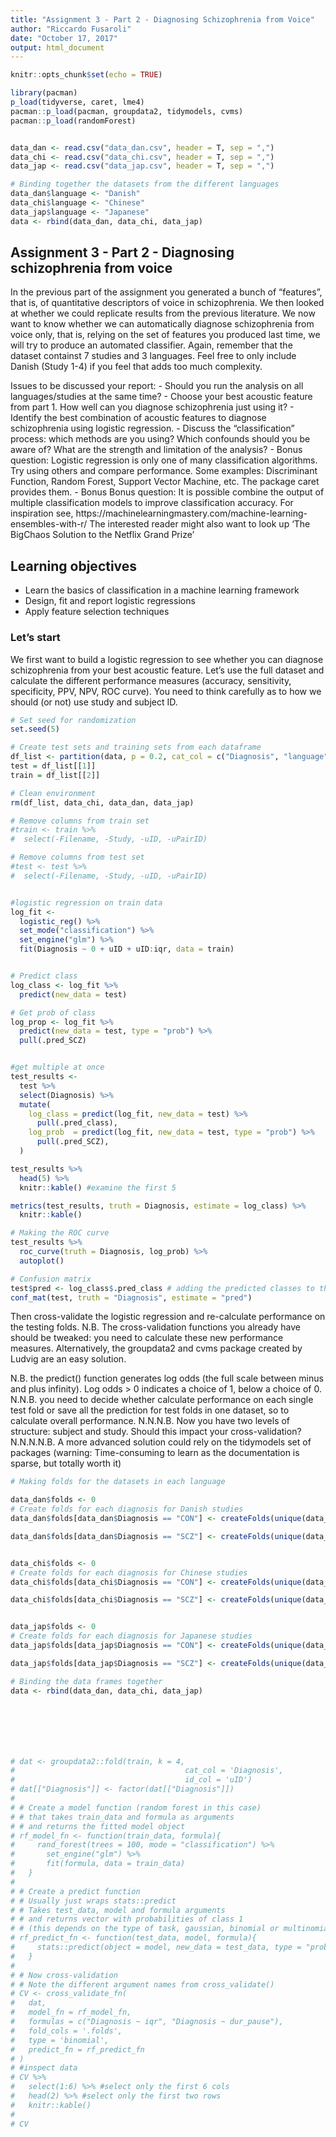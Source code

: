 ```yaml
---
title: "Assignment 3 - Part 2 - Diagnosing Schizophrenia from Voice"
author: "Riccardo Fusaroli"
date: "October 17, 2017"
output: html_document
---
```


```r
knitr::opts_chunk$set(echo = TRUE)

library(pacman)
p_load(tidyverse, caret, lme4)
pacman::p_load(pacman, groupdata2, tidymodels, cvms)
pacman::p_load(randomForest)


data_dan <- read.csv("data_dan.csv", header = T, sep = ",")
data_chi <- read.csv("data_chi.csv", header = T, sep = ",")
data_jap <- read.csv("data_jap.csv", header = T, sep = ",")

# Binding together the datasets from the different languages
data_dan$language <- "Danish"
data_chi$language <- "Chinese"
data_jap$language <- "Japanese"
data <- rbind(data_dan, data_chi, data_jap)

```

## Assignment 3 - Part 2 - Diagnosing schizophrenia from voice

In the previous part of the assignment you generated a bunch of "features", that is, of quantitative descriptors of voice in schizophrenia. We then looked at whether we could replicate results from the previous literature.
We now want to know whether we can automatically diagnose schizophrenia from voice only, that is, relying on the set of features you produced last time, we will try to produce an automated classifier.
Again, remember that the dataset containst 7 studies and 3 languages. Feel free to only include Danish (Study 1-4) if you feel that adds too much complexity.

Issues to be discussed your report:
- Should you run the analysis on all languages/studies at the same time? 
- Choose your best acoustic feature from part 1. How well can you diagnose schizophrenia just using it?
- Identify the best combination of acoustic features to diagnose schizophrenia using logistic regression.
- Discuss the "classification" process: which methods are you using? Which confounds should you be aware of? What are the strength and limitation of the analysis?
- Bonus question: Logistic regression is only one of many classification algorithms. Try using others and compare performance. Some examples: Discriminant Function, Random Forest, Support Vector Machine, etc. The package caret provides them. 
- Bonus Bonus question: It is possible combine the output of multiple  classification models to improve classification accuracy. For inspiration see,
https://machinelearningmastery.com/machine-learning-ensembles-with-r/
 The interested reader might also want to look up 'The BigChaos Solution to the Netflix Grand Prize'

## Learning objectives
- Learn the basics of classification in a machine learning framework
- Design, fit and report logistic regressions
- Apply feature selection techniques

### Let's start

We first want to build a logistic regression to see whether you can diagnose schizophrenia from your best acoustic feature. Let's use the full dataset and calculate the different performance measures (accuracy, sensitivity, specificity, PPV, NPV, ROC curve). You need to think carefully as to how we should (or not) use study and subject ID.
```r
# Set seed for randomization
set.seed(5)

# Create test sets and training sets from each dataframe
df_list <- partition(data, p = 0.2, cat_col = c("Diagnosis", "language"), id_col = "uID", list_out = T)
test = df_list[[1]]
train = df_list[[2]]

# Clean environment
rm(df_list, data_chi, data_dan, data_jap)

# Remove columns from train set
#train <- train %>%
#  select(-Filename, -Study, -uID, -uPairID)

# Remove columns from test set
#test <- test %>%
#  select(-Filename, -Study, -uID, -uPairID)


#logistic regression on train data
log_fit <- 
  logistic_reg() %>%
  set_mode("classification") %>% 
  set_engine("glm") %>%
  fit(Diagnosis ~ 0 + uID + uID:iqr, data = train)


# Predict class
log_class <- log_fit %>%
  predict(new_data = test)

# Get prob of class
log_prop <- log_fit %>%
  predict(new_data = test, type = "prob") %>%
  pull(.pred_SCZ)


#get multiple at once
test_results <- 
  test %>% 
  select(Diagnosis) %>% 
  mutate(
    log_class = predict(log_fit, new_data = test) %>% 
      pull(.pred_class),
    log_prob  = predict(log_fit, new_data = test, type = "prob") %>% 
      pull(.pred_SCZ),
  )

test_results %>% 
  head(5) %>% 
  knitr::kable() #examine the first 5

metrics(test_results, truth = Diagnosis, estimate = log_class) %>% 
  knitr::kable()

# Making the ROC curve
test_results %>%
  roc_curve(truth = Diagnosis, log_prob) %>% 
  autoplot()

# Confusion matrix
test$pred <- log_class$.pred_class # adding the predicted classes to the test data frame
conf_mat(test, truth = "Diagnosis", estimate = "pred")
```


Then cross-validate the logistic regression and re-calculate performance on the testing folds. N.B. The cross-validation functions you already have should be tweaked: you need to calculate these new performance measures. Alternatively, the groupdata2 and cvms package created by Ludvig are an easy solution.

N.B. the predict() function generates log odds (the full scale between minus and plus infinity). Log odds > 0 indicates a choice of 1, below a choice of 0.
N.N.B. you need to decide whether calculate performance on each single test fold or save all the prediction for test folds in one dataset, so to calculate overall performance.
N.N.N.B. Now you have two levels of structure: subject and study. Should this impact your cross-validation?
N.N.N.N.B. A more advanced solution could rely on the tidymodels set of packages (warning: Time-consuming to learn as the documentation is sparse, but totally worth it)



```r

# Making folds for the datasets in each language

data_dan$folds <- 0
# Create folds for each diagnosis for Danish studies
data_dan$folds[data_dan$Diagnosis == "CON"] <- createFolds(unique(data_dan$uID[data_dan$Diagnosis == "CON"]), k = 5, list = FALSE) # list = FALSE returns vector instead of list

data_dan$folds[data_dan$Diagnosis == "SCZ"] <- createFolds(unique(data_dan$uID[data_dan$Diagnosis == "SCZ"]), k = 5, list = FALSE)


data_chi$folds <- 0
# Create folds for each diagnosis for Chinese studies
data_chi$folds[data_chi$Diagnosis == "CON"] <- createFolds(unique(data_chi$uID[data_chi$Diagnosis == "CON"]), k = 5, list = FALSE) # list = FALSE returns vector instead of list

data_chi$folds[data_chi$Diagnosis == "SCZ"] <- createFolds(unique(data_chi$uID[data_chi$Diagnosis == "SCZ"]), k = 5, list = FALSE)


data_jap$folds <- 0
# Create folds for each diagnosis for Japanese studies
data_jap$folds[data_jap$Diagnosis == "CON"] <- createFolds(unique(data_jap$uID[data_jap$Diagnosis == "CON"]), k = 5, list = FALSE) # list = FALSE returns vector instead of list

data_jap$folds[data_jap$Diagnosis == "SCZ"] <- createFolds(unique(data_jap$uID[data_jap$Diagnosis == "SCZ"]), k = 5, list = FALSE)

# Binding the data frames together
data <- rbind(data_dan, data_chi, data_jap)







# dat <- groupdata2::fold(train, k = 4,
#                                      cat_col = 'Diagnosis',
#                                      id_col = 'uID')
# dat[["Diagnosis"]] <- factor(dat[["Diagnosis"]])
# 
# # Create a model function (random forest in this case)
# # that takes train_data and formula as arguments
# # and returns the fitted model object
# rf_model_fn <- function(train_data, formula){
#     rand_forest(trees = 100, mode = "classification") %>%
#       set_engine("glm") %>%
#       fit(formula, data = train_data)
#   }
# 
# # Create a predict function
# # Usually just wraps stats::predict
# # Takes test_data, model and formula arguments
# # and returns vector with probabilities of class 1
# # (this depends on the type of task, gaussian, binomial or multinomial)
# rf_predict_fn <- function(test_data, model, formula){
#     stats::predict(object = model, new_data = test_data, type = "prob")[[2]]
#   }
# 
# # Now cross-validation
# # Note the different argument names from cross_validate()
# CV <- cross_validate_fn(
#   dat,
#   model_fn = rf_model_fn,
#   formulas = c("Diagnosis ~ iqr", "Diagnosis ~ dur_pause"),
#   fold_cols = '.folds',
#   type = 'binomial',
#   predict_fn = rf_predict_fn
# )
# #inspect data
# CV %>% 
#   select(1:6) %>% #select only the first 6 cols
#   head(2) %>% #select only the first two rows
#   knitr::kable()
# 
# CV


```

